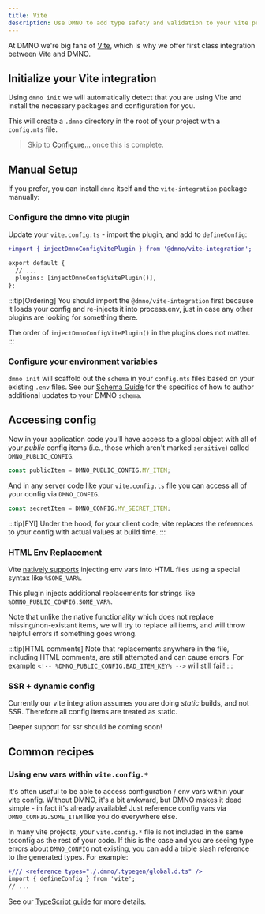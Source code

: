```yaml
---
title: Vite
description: Use DMNO to add type safety and validation to your Vite project's configuration. 
---
```



At DMNO we're big fans of [Vite](https://vitejs.dev/), which is why we offer first class integration between Vite and DMNO. 

## Initialize your Vite integration

Using `dmno init` we will automatically detect that you are using Vite and install the necessary packages and configuration for you.

<TabbedCode dynamicExec="dmno init" />

This will create a `.dmno` directory in the root of your project with a `config.mts` file.

> Skip to [Configure...](#configure-your-environment-variables) once this is complete.

## Manual Setup

If you prefer, you can install `dmno` itself and the `vite-integration` package manually:

<TabbedCode packageName="@dmno/vite-integration dmno" />


### Configure the dmno vite plugin

Update your `vite.config.ts` - import the plugin, and add to `defineConfig`:

```diff lang="ts" title="vite.config.ts" ins="injectDmnoConfigVitePlugin()"
+import { injectDmnoConfigVitePlugin } from '@dmno/vite-integration';

export default {
  // ...
  plugins: [injectDmnoConfigVitePlugin()],
};
```

:::tip[Ordering]
You should import the `@dmno/vite-integration` first because it loads your config and re-injects it into process.env, just in case any other plugins are looking for something there.

The order of `injectDmnoConfigVitePlugin()` in the plugins does not matter.
:::


### Configure your environment variables    

`dmno init` will scaffold out the `schema` in your `config.mts` files based on your existing `.env` files. See our [Schema Guide](/docs/guides/schema/) for the specifics of how to author additional updates to your DMNO `schema`. 

## Accessing config

Now in your application code you'll have access to a global object with all of your _public_ config items (i.e., those which aren't marked `sensitive`) called `DMNO_PUBLIC_CONFIG`. 

```js
const publicItem = DMNO_PUBLIC_CONFIG.MY_ITEM;
```

And in any server code like your `vite.config.ts` file you can access all of your config via `DMNO_CONFIG`.

```js
const secretItem = DMNO_CONFIG.MY_SECRET_ITEM;
```


:::tip[FYI]
Under the hood, for your client code, vite replaces the references to your config with actual values at build time.
:::

### HTML Env Replacement
Vite [natively supports](https://vitejs.dev/guide/env-and-mode#html-env-replacement) injecting env vars into HTML files using a special syntax like `%SOME_VAR%`.

This plugin injects additional replacements for strings like `%DMNO_PUBLIC_CONFIG.SOME_VAR%`.

Note that unlike the native functionality which does not replace missing/non-existant items, we will try to replace all items, and will throw helpful errors if something goes wrong.

:::tip[HTML comments]
Note that replacements anywhere in the file, including HTML comments, are still attempted and can cause errors. For example `<!-- %DMNO_PUBLIC_CONFIG.BAD_ITEM_KEY% -->` will still fail!
:::


### SSR + dynamic config

Currently our vite integration assumes you are doing _static_ builds, and not SSR. Therefore all config items are treated as static.

Deeper support for ssr should be coming soon!

## Common recipes

### Using env vars within `vite.config.*`
It's often useful to be able to access configuration / env vars within your vite config. Without DMNO, it's a bit awkward, but DMNO makes it dead simple - in fact it's already available! Just reference config vars via `DMNO_CONFIG.SOME_ITEM` like you do everywhere else.

In many vite projects, your `vite.config.*` file is not included in the same tsconfig as the rest of your code. If this is the case and you are seeing type errors about `DMNO_CONFIG` not existing, you can add a triple slash reference to the generated types. For example:

```diff lang="ts" title="vite.config.ts"
+/// <reference types="./.dmno/.typegen/global.d.ts" />
import { defineConfig } from 'vite';
// ...
```
See our [TypeScript guide](/docs/guides/typescript/) for more details.

